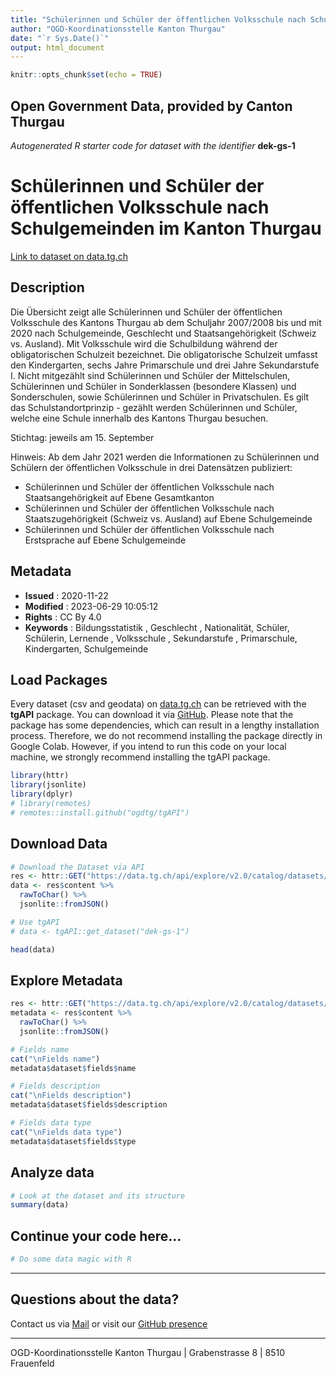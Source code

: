 ```yaml
---
title: "Schülerinnen und Schüler der öffentlichen Volksschule nach Schulgemeinden im Kanton Thurgau"
author: "OGD-Koordinationsstelle Kanton Thurgau"
date: "`r Sys.Date()`"
output: html_document
---
```


```r
knitr::opts_chunk$set(echo = TRUE)
```

## Open Government Data, provided by **Canton Thurgau**
*Autogenerated R starter code for dataset with the identifier* **dek-gs-1**


# **Schülerinnen und Schüler der öffentlichen Volksschule nach Schulgemeinden im Kanton Thurgau**

[Link to dataset on data.tg.ch](https://data.tg.ch/explore/dataset/dek-gs-1/information/)

## Description

<p>Die Übersicht zeigt alle Schülerinnen und Schüler der öffentlichen Volksschule des Kantons Thurgau ab dem Schuljahr 2007/2008 bis und mit 2020 nach Schulgemeinde, Geschlecht und Staatsangehörigkeit (Schweiz vs. Ausland). Mit Volksschule wird die Schulbildung während der obligatorischen Schulzeit bezeichnet. Die obligatorische Schulzeit umfasst den Kindergarten, sechs Jahre Primarschule und drei Jahre Sekundarstufe I. Nicht mitgezählt sind Schülerinnen und Schüler der Mittelschulen, Schülerinnen und Schüler in Sonderklassen (besondere Klassen) und Sonderschulen, sowie Schülerinnen und Schüler in Privatschulen. Es gilt das Schulstandortprinzip - gezählt werden Schülerinnen und Schüler, welche eine Schule innerhalb des Kantons Thurgau besuchen.</p><p><span style='font-size: 0.875rem;'>Stichtag</span>: jeweils am 15. September</p><p>Hinweis: Ab dem Jahr 2021 werden die Informationen zu Schülerinnen und Schülern der öffentlichen Volksschule in drei Datensätzen publiziert: </p><ul><li>Schülerinnen und Schüler der öffentlichen Volksschule nach Staatsangehörigkeit auf Ebene Gesamtkanton</li><li>Schülerinnen und Schüler der öffentlichen Volksschule nach Staatszugehörigkeit (Schweiz vs. Ausland) auf Ebene Schulgemeinde</li><li>Schülerinnen und Schüler der öffentlichen Volksschule nach Erstsprache auf Ebene Schulgemeinde</li></ul>

## Metadata

- **Issued**                   : 2020-11-22
- **Modified**                 : 2023-06-29 10:05:12
- **Rights**                   : CC By 4.0
- **Keywords**                 : Bildungsstatistik , Geschlecht , Nationalität, Schüler, Schülerin, Lernende , Volksschule , Sekundarstufe , Primarschule, Kindergarten, Schulgemeinde

## Load Packages

Every dataset (csv and geodata) on [data.tg.ch](https://data.tg.ch/pages/start/) can be retrieved with the **tgAPI** package. You can download it via [GitHub](https://github.com/ogdtg/tgAPI). Please note that the package has some dependencies, which can result in a lengthy installation process. Therefore, we do not recommend installing the package directly in Google Colab. However, if you intend to run this code on your local machine, we strongly recommend installing the tgAPI package.

```r
library(httr)
library(jsonlite)
library(dplyr)
# library(remotes)
# remotes::install.github("ogdtg/tgAPI")

```


## Download Data


```r
# Download the Dataset via API
res <- httr::GET("https://data.tg.ch/api/explore/v2.0/catalog/datasets/dek-gs-1/exports/json")
data <- res$content %>%
  rawToChar() %>%
  jsonlite::fromJSON()

# Use tgAPI
# data <- tgAPI::get_dataset("dek-gs-1")

head(data)

```


## Explore Metadata

```r

res <- httr::GET("https://data.tg.ch/api/explore/v2.0/catalog/datasets/dek-gs-1")
metadata <- res$content %>%
  rawToChar() %>%
  jsonlite::fromJSON()

# Fields name
cat("\nFields name")
metadata$dataset$fields$name

# Fields description
cat("\nFields description")
metadata$dataset$fields$description

# Fields data type
cat("\nFields data type")
metadata$dataset$fields$type

```


## Analyze data

```r

# Look at the dataset and its structure
summary(data)

```


## Continue your code here...


```r
# Do some data magic with R
```

------------------------------------------------------------------------

## Questions about the data?

Contact us via [Mail](mailto:ogd@tg.ch) or visit our [GitHub presence](https://github.com/ogdtg)


------------------------------------------------------------------------

OGD-Koordinationsstelle Kanton Thurgau | Grabenstrasse 8 | 8510 Frauenfeld
